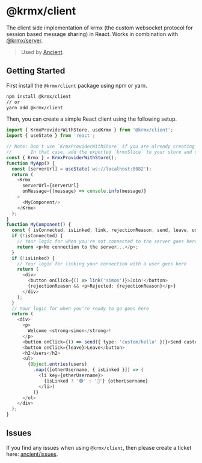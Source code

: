# @krmx/client
The client side implementation of krmx (the custom websocket protocol for session based message sharing) in React. Works in combination with [@krmx/server](https://www.npmjs.com/package/@krmx/server).

> Used by [Ancient](https://github.com/simonkarman/ancient).

## Getting Started
First install the `@krmx/client` package using npm or yarn.
```bash
npm install @krmx/client
// or
yarn add @krmx/client
```

Then, you can create a simple React client using the following setup.
```typescript jsx
import { KrmxProviderWithStore, useKrmx } from '@krmx/client';
import { useState } from 'react';

// Note: Don't use `KrmxProviderWithStore` if you are already creating a redux store in your app.
//       In that case, add the exported `krmxSlice` to your store and use `KrmxProvider` directly.
const { Krmx } = KrmxProviderWithStore();
function MyApp() {
  const [serverUrl] = useState('ws://localhost:8082');
  return (
    <Krmx
      serverUrl={serverUrl}
      onMessage={(message) => console.info(message)}
    >
      <MyComponent/>
    </Krmx>
  );
}
function MyComponent() {
  const { isConnected, isLinked, link, rejectionReason, send, leave, users } = useKrmx();
  if (!isConnected) {
    // Your logic for when you're not connected to the server goes here
    return <p>No connection to the server...</p>;
  }
  if (!isLinked) {
    // Your logic for linking your connection with a user goes here
    return (
      <div>
        <button onClick={() => link('simon')}>Join!</button>
        {rejectionReason && <p>Rejected: {rejectionReason}</p>}
      </div>
    );
  }
  // Your logic for when you're ready to go goes here
  return (
    <div>
      <p>
        Welcome <strong>simon</strong>!
      </p>
      <button onClick={() => send({ type: 'custom/hello' })}>Send custom/hello</button>
      <button onClick={leave}>Leave</button>
      <h2>Users</h2>
      <ul>
        {Object.entries(users)
          .map(([otherUsername, { isLinked }]) => (
            <li key={otherUsername}>
              {isLinked ? '🟢' : '🔴'} {otherUsername}
            </li>)
          )}
      </ul>
    </div>
  );
}
```

## Issues
If you find any issues when using `@krmx/client`, then please create a ticket here: [ancient/issues](https://github.com/simonkarman/ancient/issues).
